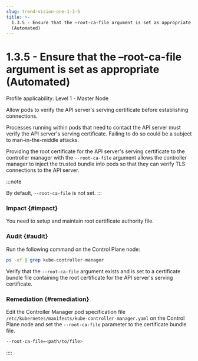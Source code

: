 ```yaml
---
slug: trend-vision-one-1-3-5
title: >-
  1.3.5 - Ensure that the –root-ca-file argument is set as appropriate
  (Automated)
---
```

# 1.3.5 - Ensure that the –root-ca-file argument is set as appropriate (Automated)

Profile applicability: Level 1 - Master Node

Allow pods to verify the API server's serving certificate before establishing connections.

Processes running within pods that need to contact the API server must verify the API server's serving certificate. Failing to do so could be a subject to man-in-the-middle attacks.

Providing the root certificate for the API server's serving certificate to the controller manager with the `--root-ca-file` argument allows the controller manager to inject the trusted bundle into pods so that they can verify TLS connections to the API server.

:::note

By default, `--root-ca-file` is not set.
:::

### Impact {#impact}

You need to setup and maintain root certificate authority file.

### Audit {#audit}

Run the following command on the Control Plane node:

```bash
ps -ef | grep kube-controller-manager
```

Verify that the `--root-ca-file` argument exists and is set to a certificate bundle file containing the root certificate for the API server's serving certificate.

### Remediation {#remediation}

Edit the Controller Manager pod specification file `/etc/kubernetes/manifests/kube-controller-manager.yaml` on the Control Plane node and set the `--root-ca-file` parameter to the certificate bundle file.

```bash
--root-ca-file=<path/to/file>
```
::::
